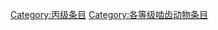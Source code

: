 {{catmore1|[[Wikipedia:啮齿动物专题|Wikipedia:啮齿动物专题]]}}
{{Articles by Quality|topic=啮齿动物|project=啮齿动物|format=TOC}}
{{emptycat}}

[[Category:丙级条目|Category:丙级条目]]
[[Category:各等级啮齿动物条目|Category:各等级啮齿动物条目]]